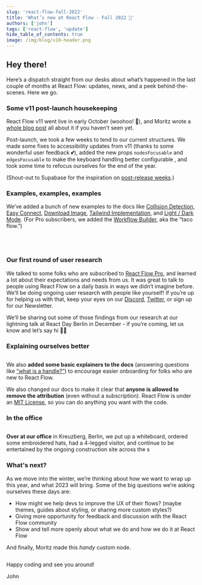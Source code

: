 ```yaml
---
slug: 'react-flow-fall-2022'
title: 'What’s new at React Flow - Fall 2022 🍂'
authors: ['john']
tags: ['react-flow', 'update']
hide_table_of_contents: true
image: /img/blog/v10-header.png
---
```



## Hey there!

Here’s a dispatch straight from our desks about what’s happened in the last couple of months at React Flow: updates, news, and a peek behind-the-scenes. Here we go.

<!--truncate-->

### Some v11 post-launch housekeeping

React Flow v11 went live in early October (woohoo! 🎉), and Moritz wrote a [whole blog post](https://reactflow.dev/blog/react-flow-v11/) all about it if you haven't seen yet.

Post-launch, we took a few weeks to tend to our current structures. We made some fixes to accessibility updates from v11 (thanks to some wonderful user feedback 💕), added the new props `nodesFocusable` and `edgesFocusable` to make the keyboard handling better configurable , and took some time to refocus ourselves for the end of the year.

(Shout-out to Supabase for the inspiration on [post-release weeks](https://github.com/supabase/supabase/releases/tag/0.22.09).)

### Examples, examples, examples

We’ve added a bunch of new examples to the docs like [Collision Detection](https://reactflow.dev/docs/examples/interaction/collision-detection/), [Easy Connect](https://reactflow.dev/docs/examples/nodes/easy-connect/), [Download Image](https://reactflow.dev/docs/examples/misc/download-image/), [Tailwind Implementation](https://reactflow.dev/docs/examples/styling/tailwind/), and [Light / Dark Mode](https://reactflow.dev/docs/examples/styling/styled-components/). (For Pro subscribers, we added the [Workflow Builder](https://pro.reactflow.dev/examples/workflow-builder), aka the “taco flow.”)

[<Image width="225" img="/img/blog/fall-2022/collisiondetection.gif" />](../../docs/examples/interaction/collision-detection/)
[<Image width="225" img="/img/blog/fall-2022/easyConnect.gif" />](../../docs/examples/nodes/easy-connect/)
[<Image width="225" img="/img/blog/fall-2022/featureoverview.png" />](../../docs/examples/overview/)
[<Image img="/img/blog/fall-2022/styling-examples.png" />](../../docs/examples/styling/styled-components/)

### Our first round of user research

We talked to some folks who are subscribed to [React Flow Pro](https://pro.reactflow.dev/), and learned a lot about their expectations and needs from us. It was great to talk to people using React Flow on a daily basis in ways we didn’t imagine before. We’ll be doing ongoing user research with people like yourself! If you’re up for helping us with that, keep your eyes on our [Discord](https://discord.gg/RVmnytFmGW), [Twitter](https://twitter.com/reactflowdev), or sign up for our Newsletter.

<NewsletterSignup mb={8} />

We’ll be sharing out some of those findings from our research at our lightning talk at React Day Berlin in December - if you’re coming, let us know and let’s say hi 👋🏻

### Explaining ourselves better

<Image img="/img/blog/fall-2022/handles-definition.png" />

We also **added some basic explainers to the docs** (answering questions like [“what is a handle?”](https://reactflow.dev/docs/overview/terms-and-definitions/#handles)) to encourage easier onboarding for folks who are new to React Flow.

We also changed our docs to make it clear that **anyone is allowed to remove the attribution** (even without a subscription). React Flow is under an [MIT License](https://github.com/wbkd/react-flow/blob/main/LICENSE), so you can do anything you want with the code.

### In the office

<Image width="300" img="/img/blog/fall-2022/cappy.jpeg" />
<Image width="300" img="/img/blog/fall-2022/whiteboard-setup.jpeg" />
<Image width="300" img="/img/blog/fall-2022/whiteboard.jpeg" />
<Image width="300" img="/img/blog/fall-2022/pestka.jpeg" />

**Over at our office** in Kreuzberg, Berlin, we put up a whiteboard, ordered some embroidered hats, had a 4-legged visitor, and continue to be entertained by the ongoing construction site across the s

### What's next?

As we move into the winter, we’re thinking about how we want to wrap up this year, and what 2023 will bring. Some of the big questions we’re asking ourselves these days are:

- How might we help devs to improve the UX of their flows? (maybe themes, guides about styling, or sharing more custom styles?)
- Giving more opportunity for feedback and discussion with the React Flow community
- Show and tell more openly about what we do and how we do it at React Flow

And finally, Moritz made this _handy_ custom node.

<Image img="/img/blog/fall-2022/nicetomeetyou.gif" />

Happy coding and see you around!

John

